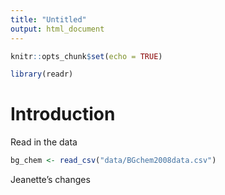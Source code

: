 ```yaml
---
title: "Untitled"
output: html_document
---
```


```r
knitr::opts_chunk$set(echo = TRUE)
```

```r
library(readr)
```

# Introduction

Read in the data

```r
bg_chem <- read_csv("data/BGchem2008data.csv")
```

Jeanette's changes
